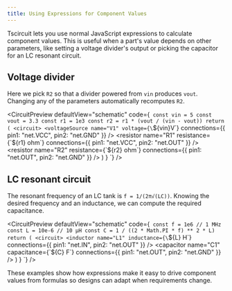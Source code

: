 ```yaml
---
title: Using Expressions for Component Values
---
```



Tscircuit lets you use normal JavaScript expressions to calculate component values. This is useful when a part's value depends on other parameters, like setting a voltage divider's output or picking the capacitor for an LC resonant circuit.

## Voltage divider

Here we pick `R2` so that a divider powered from `vin` produces `vout`. Changing any of the parameters automatically recomputes `R2`.

<CircuitPreview
  defaultView="schematic"
  code={`
  const vin = 5
  const vout = 3.3
  const r1 = 1e3
  const r2 = r1 * (vout / (vin - vout))
  return (
    <circuit>
      <voltageSource
        name="V1"
        voltage={\`${vin}V\`}
        connections={{ pin1: "net.VCC", pin2: "net.GND" }}
      />
      <resistor
        name="R1"
        resistance={\`${r1} ohm\`}
        connections={{ pin1: "net.VCC", pin2: "net.OUT" }}
      />
      <resistor
        name="R2"
        resistance={\`${r2} ohm\`}
        connections={{ pin1: "net.OUT", pin2: "net.GND" }}
      />
    </circuit>
  )
}
`} />

## LC resonant circuit

The resonant frequency of an LC tank is `f = 1/(2π√(LC))`. Knowing the desired frequency and an inductance, we can compute the required capacitance.

<CircuitPreview
  defaultView="schematic"
  code={`
  const f = 1e6 // 1 MHz
  const L = 10e-6 // 10 µH
  const C = 1 / ((2 * Math.PI * f) ** 2 * L)
  return (
    <circuit>
      <inductor
        name="L1"
        inductance={\`${L} H\`}
        connections={{ pin1: "net.IN", pin2: "net.OUT" }}
      />
      <capacitor
        name="C1"
        capacitance={\`${C} F\`}
        connections={{ pin1: "net.OUT", pin2: "net.GND" }}
      />
    </circuit>
  )
}
`} />

These examples show how expressions make it easy to drive component values from formulas so designs can adapt when requirements change.

